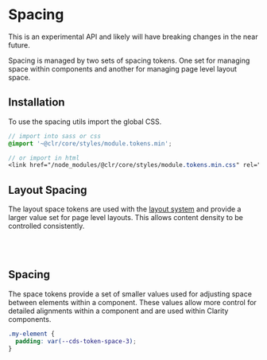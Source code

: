 
<Meta title="Experimental/Spacing/Getting Started" />

# Spacing

<cds-alert status="warning" closable="false" cds-layout="m-b:md">
  <cds-alert-content>
    This is an experimental API and likely will have breaking changes in the near future.
  </cds-alert-content>
</cds-alert>

Spacing is managed by two sets of spacing tokens. One set for managing space
within components and another for managing page level layout space.

## Installation

To use the spacing utils import the global CSS.

```scss
// import into sass or css
@import '~@clr/core/styles/module.tokens.min';

// or import in html
<link href="/node_modules/@clr/core/styles/module.tokens.min.css" rel="stylesheet">
```

## Layout Spacing

The layout space tokens are used with the [layout system](.?path=/docs/experimental-layout-get-started--page)
and provide a larger value set for page level layouts. This allows content
density to be controlled consistently.

<Story id="experimental-design-tokens-stories--layout-space" />

<br />
<br />

## Spacing

The space tokens provide a set of smaller values used for adjusting
space between elements within a component. These values allow
more control for detailed alignments within a component and are used
within Clarity components.

```css
.my-element {
  padding: var(--cds-token-space-3);
}
```

<Story id="experimental-design-tokens-stories--space" />
